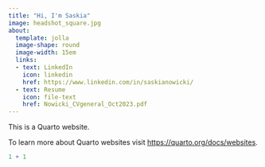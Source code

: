 ```yaml
---
title: "Hi, I'm Saskia"
image: headshot_square.jpg
about: 
  template: jolla
  image-shape: round
  image-width: 15em
  links:
  - text: LinkedIn
    icon: linkedin
    href: https://www.linkedin.com/in/saskianowicki/
  - text: Resume
    icon: file-text
    href: Nowicki_CVgeneral_Oct2023.pdf
---
```


This is a Quarto website.

To learn more about Quarto websites visit <https://quarto.org/docs/websites>.

```r
1 + 1
```
